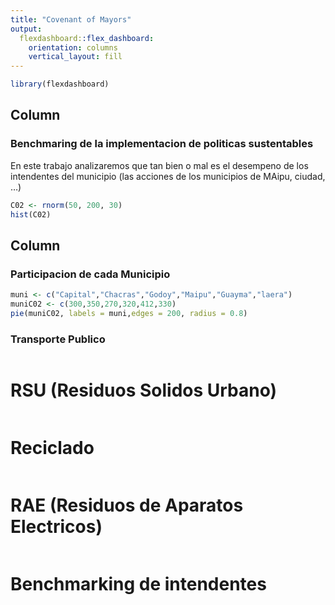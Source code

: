 ---
title: "Covenant of Mayors"
output: 
  flexdashboard::flex_dashboard:
    orientation: columns
    vertical_layout: fill
---

```{r setup, include=FALSE}
library(flexdashboard)
```

Column {data-width=650}
-----------------------------------------------------------------------


### Benchmaring de la implementacion de politicas sustentables

En este trabajo analizaremos que tan bien o mal es el desempeno de los intendentes del municipio (las acciones de los municipios de MAipu, ciudad, ...)

```{r}
C02 <- rnorm(50, 200, 30)
hist(C02)
```

Column {data-width=350}
-----------------------------------------------------------------------

### Participacion de cada Municipio

```{r}
muni <- c("Capital","Chacras","Godoy","Maipu","Guayma","laera")
muniC02 <- c(300,350,270,320,412,330)
pie(muniC02, labels = muni,edges = 200, radius = 0.8)
```

### Transporte Publico

```{r}

```
RSU (Residuos Solidos Urbano) {data-width=350}
=========
```{r}

```
Reciclado {data-width=650}
=======
```{r}

```
RAE (Residuos de Aparatos Electricos){data-width=350}
========
```{r}

```
Benchmarking de intendentes
====
